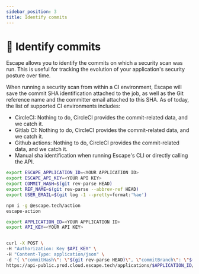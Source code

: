 ```yaml
---
sidebar_position: 3
title: Identify commits
---
```


# 🌳 Identify commits

Escape allows you to identify the commits on which a security scan was run. This is useful for tracking the evolution of your application's security posture over time.

When running a security scan from within a CI environment, Escape will save the commit SHA identification attached to the job, as well as the Git reference name and the committer email attached to this SHA. As of today, the list of supported CI environments includes:

- CircleCI: Nothing to do, CircleCI provides the commit-related data, and we catch it.
- Gitlab CI: Nothing to do, CircleCI provides the commit-related data, and we catch it.
- Github actions: Nothing to do, CircleCI provides the commit-related data, and we catch it.
- Manual sha identification when running Escape's CLI or directly calling the API.

<Tabs>
  <TabItem value="cli" label="CLI">

```bash
export ESCAPE_APPLICATION_ID=<YOUR APPLICATION ID>
export ESCAPE_API_KEY=<YOUR API KEY>
export COMMIT_HASH=$(git rev-parse HEAD)
export REF_NAME=$(git rev-parse --abbrev-ref HEAD)
export USER_EMAIL=$(git log -1 --pretty=format:'%ae')

npm i -g @escape.tech/action
escape-action
```

  </TabItem>
  <TabItem value="api" label="API">

```bash
export APPLICATION_ID=<YOUR APPLICATION ID>
export API_KEY=<YOUR API KEY>


curl -X POST \
-H "Authorization: Key $API_KEY" \
-H "Content-Type: application/json" \
-d "{ \"commitHash\": \"$(git rev-parse HEAD)\", \"commitBranch\": \"$(git rev-parse --abbrev-ref HEAD)\", \"commitAuthor\": \"$(git log -1 --pretty=format:'%ae')\"  }" \
https://api-public.prod.cloud.escape.tech/applications/$APPLICATION_ID/start-scan
```

  </TabItem>
</Tabs>
